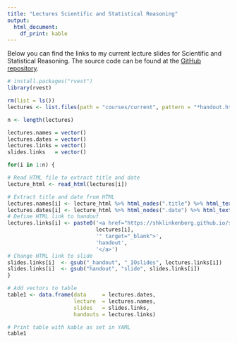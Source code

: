 ```yaml
---
title: "Lectures Scientific and Statistical Reasoning"
output:
  html_document:
    df_print: kable
---
```


Below you can find the links to my current lecture slides for Scientific and Statistical Reasoning. The source code can be found at the [GitHub repository](https://github.com/ShKlinkenberg/statistics-lectures). 

```r
# install.packages("rvest")
library(rvest)

rm(list = ls())
lectures <- list.files(path = "courses/current", pattern = "*handout.html", recursive = T, full.names = TRUE)

n <- length(lectures)

lectures.names = vector()
lectures.dates = vector()
lectures.links = vector()
slides.links   = vector()

for(i in 1:n) {

# Read HTML file to extract title and date
lecture_html <- read_html(lectures[i])

# Extract title and date from HTML
lectures.names[i] <- lecture_html %>% html_nodes(".title") %>% html_text()
lectures.dates[i] <- lecture_html %>% html_nodes(".date") %>% html_text()
# Define HTML link to handout
lectures.links[i] <- paste0('<a href="https://shklinkenberg.github.io/statistics-lectures/',
                            lectures[i],
                            '" target="_blank">',
                            'handout',
                            '</a>')
# Change HTML link to slide
slides.links[i]  <- gsub("_handout", "_IOslides", lectures.links[i])
slides.links[i]  <- gsub("handout", "slide", slides.links[i])
}

# Add vectors to table
table1 <- data.frame(data     = lectures.dates, 
                     lecture  = lectures.names,
                     slides   = slides.links,
                     handouts = lectures.links)

# Print table with kable as set in YAML
table1
```
